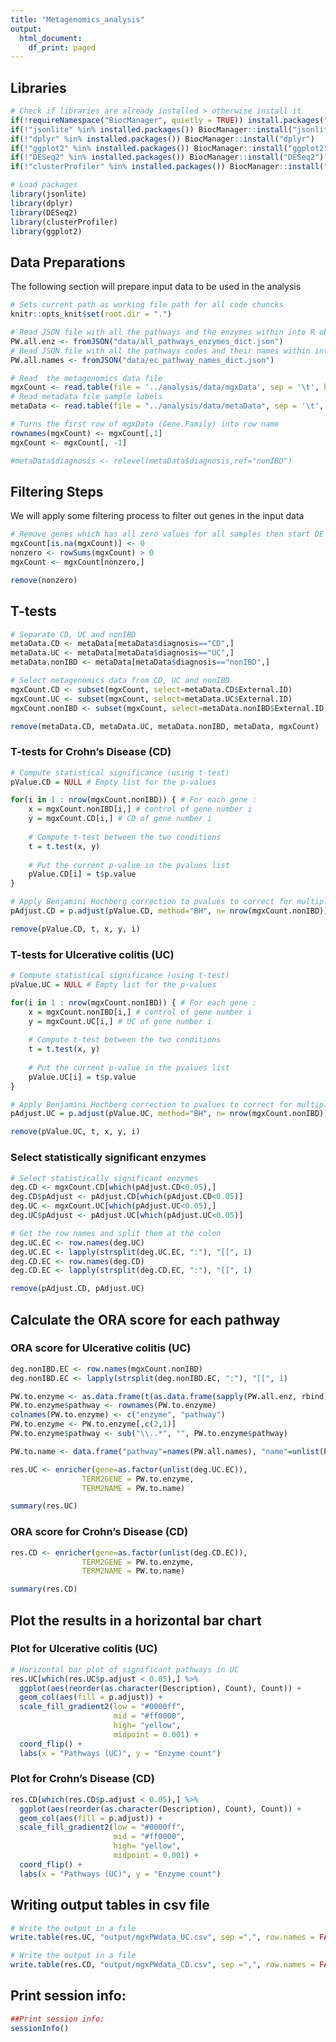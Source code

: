 ```yaml
---
title: "Metagenomics_analysis"
output:
  html_document:
    df_print: paged
---
```


## Libraries

```r
# Check if libraries are already installed > otherwise install it
if(!requireNamespace("BiocManager", quietly = TRUE)) install.packages("BiocManager",repos = "http://cran.us.r-project.org")
if(!"jsonlite" %in% installed.packages()) BiocManager::install("jsonlite")
if(!"dplyr" %in% installed.packages()) BiocManager::install("dplyr")
if(!"ggplot2" %in% installed.packages()) BiocManager::install("ggplot2")
if(!"DESeq2" %in% installed.packages()) BiocManager::install("DESeq2")
if(!"clusterProfiler" %in% installed.packages()) BiocManager::install("clusterProfiler")

# Load packages
library(jsonlite)
library(dplyr)
library(DESeq2)
library(clusterProfiler)
library(ggplot2)
```


## Data Preparations

The following section will prepare input data to be used in the analysis

```r
# Sets current path as working file path for all code chuncks
knitr::opts_knit$set(root.dir = ".")

# Read JSON file with all the pathways and the enzymes within into R object
PW.all.enz <- fromJSON("data/all_pathways_enzymes_dict.json")
# Read JSON file with all the pathways codes and their names within into R object
PW.all.names <- fromJSON("data/ec_pathway_names_dict.json")

# Read  the metagenomics data file
mgxCount <- read.table(file = '../analysis/data/mgxData', sep = '\t', header = TRUE)
# Read metadata file sample labels
metaData <- read.table(file = "../analysis/data/metaData", sep = '\t', stringsAsFactors = TRUE, header = TRUE)

# Turns the first row of mgxData (Gene.Family) into row name
rownames(mgxCount) <- mgxCount[,1]
mgxCount <- mgxCount[, -1]

#metaData$diagnosis <- relevel(metaData$diagnosis,ref="nonIBD")
```

## Filtering Steps

We will apply some filtering process to filter out genes in the input data

```r
# Remove genes which has all zero values for all samples then start DE analysis
mgxCount[is.na(mgxCount)] <- 0
nonzero <- rowSums(mgxCount) > 0
mgxCount <- mgxCount[nonzero,]

remove(nonzero)
```

## T-tests

```r
# Separate CD, UC and nonIBD
metaData.CD <- metaData[metaData$diagnosis=="CD",]
metaData.UC <- metaData[metaData$diagnosis=="UC",]
metaData.nonIBD <- metaData[metaData$diagnosis=="nonIBD",]

# Select metagenomics data from CD, UC and nonIBD
mgxCount.CD <- subset(mgxCount, select=metaData.CD$External.ID)
mgxCount.UC <- subset(mgxCount, select=metaData.UC$External.ID)
mgxCount.nonIBD <- subset(mgxCount, select=metaData.nonIBD$External.ID)

remove(metaData.CD, metaData.UC, metaData.nonIBD, metaData, mgxCount)
```

### T-tests for Crohn's Disease (CD)

```r
# Compute statistical significance (using t-test)
pValue.CD = NULL # Empty list for the p-values

for(i in 1 : nrow(mgxCount.nonIBD)) { # For each gene : 
	x = mgxCount.nonIBD[i,] # control of gene number i
	y = mgxCount.CD[i,] # CD of gene number i
	
	# Compute t-test between the two conditions
	t = t.test(x, y)
	
	# Put the current p-value in the pvalues list
	pValue.CD[i] = t$p.value
}

# Apply Benjamini Hochberg correction to pvalues to correct for multiple testing
pAdjust.CD = p.adjust(pValue.CD, method="BH", n= nrow(mgxCount.nonIBD))

remove(pValue.CD, t, x, y, i)
```


### T-tests for Ulcerative colitis (UC)

```r
# Compute statistical significance (using t-test)
pValue.UC = NULL # Empty list for the p-values

for(i in 1 : nrow(mgxCount.nonIBD)) { # For each gene : 
	x = mgxCount.nonIBD[i,] # control of gene number i
	y = mgxCount.UC[i,] # UC of gene number i
	
	# Compute t-test between the two conditions
	t = t.test(x, y)
	
	# Put the current p-value in the pvalues list
	pValue.UC[i] = t$p.value
}

# Apply Benjamini Hochberg correction to pvalues to correct for multiple testing
pAdjust.UC = p.adjust(pValue.UC, method="BH", n= nrow(mgxCount.nonIBD))

remove(pValue.UC, t, x, y, i)
```


### Select statistically significant enzymes

```r
# Select statistically significant enzymes
deg.CD <- mgxCount.CD[which(pAdjust.CD<0.05),]
deg.CD$pAdjust <- pAdjust.CD[which(pAdjust.CD<0.05)]
deg.UC <- mgxCount.UC[which(pAdjust.UC<0.05),]
deg.UC$pAdjust <- pAdjust.UC[which(pAdjust.UC<0.05)]

# Get the row names and split them at the colon
deg.UC.EC <- row.names(deg.UC)
deg.UC.EC <- lapply(strsplit(deg.UC.EC, ":"), "[[", 1)
deg.CD.EC <- row.names(deg.CD)
deg.CD.EC <- lapply(strsplit(deg.CD.EC, ":"), "[[", 1)

remove(pAdjust.CD, pAdjust.UC)
```

## Calculate the ORA score for each pathway


### ORA score for Ulcerative colitis (UC)


```r
deg.nonIBD.EC <- row.names(mgxCount.nonIBD)
deg.nonIBD.EC <- lapply(strsplit(deg.nonIBD.EC, ":"), "[[", 1)

PW.to.enzyme <- as.data.frame(t(as.data.frame(sapply(PW.all.enz, rbind))))
PW.to.enzyme$pathway <- rownames(PW.to.enzyme)
colnames(PW.to.enzyme) <- c("enzyme", "pathway")
PW.to.enzyme <- PW.to.enzyme[,c(2,1)]
PW.to.enzyme$pathway <- sub("\\..*", "", PW.to.enzyme$pathway)

PW.to.name <- data.frame("pathway"=names(PW.all.names), "name"=unlist(PW.all.names))

res.UC <- enricher(gene=as.factor(unlist(deg.UC.EC)),
                TERM2GENE = PW.to.enzyme,
                TERM2NAME = PW.to.name)

summary(res.UC)
```


### ORA score for Crohn's Disease (CD)

```r
res.CD <- enricher(gene=as.factor(unlist(deg.CD.EC)),
                TERM2GENE = PW.to.enzyme,
                TERM2NAME = PW.to.name)

summary(res.CD)
```


## Plot the results in a horizontal bar chart

### Plot for Ulcerative colitis (UC)


```r
# Horizontal bar plot of significant pathways in UC
res.UC[which(res.UC$p.adjust < 0.05),] %>% 
  ggplot(aes(reorder(as.character(Description), Count), Count)) + 
  geom_col(aes(fill = p.adjust)) + 
  scale_fill_gradient2(low = "#0000ff", 
                       mid = "#ff0000",
                       high= "yellow",
                       midpoint = 0.001) +
  coord_flip() + 
  labs(x = "Pathways (UC)", y = "Enzyme count")
```

### Plot for Crohn's Disease (CD)

```r
res.CD[which(res.CD$p.adjust < 0.05),] %>% 
  ggplot(aes(reorder(as.character(Description), Count), Count)) + 
  geom_col(aes(fill = p.adjust)) + 
  scale_fill_gradient2(low = "#0000ff", 
                       mid = "#ff0000",
                       high= "yellow",
                       midpoint = 0.001) +
  coord_flip() + 
  labs(x = "Pathways (UC)", y = "Enzyme count")
```

## Writing output tables in csv file

```r
# Write the output in a file
write.table(res.UC, "output/mgxPWdata_UC.csv", sep =",", row.names = FALSE)

# Write the output in a file
write.table(res.CD, "output/mgxPWdata_CD.csv", sep =",", row.names = FALSE)
```


## Print session info:

```r
##Print session info:
sessionInfo()
```